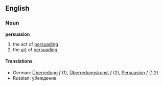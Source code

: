 ==English==
===Noun===
'''persuasion'''
#the act of [[persuade|persuading]]
#the [[art]] of [[persuade|persuading]]
====Translations====
*German: [[Überredung]] ''f'' (1), [[Überredungskunst]] ''f'' (2), [[Persuasion]] ''f'' (1,2)
*Russian: убеждение